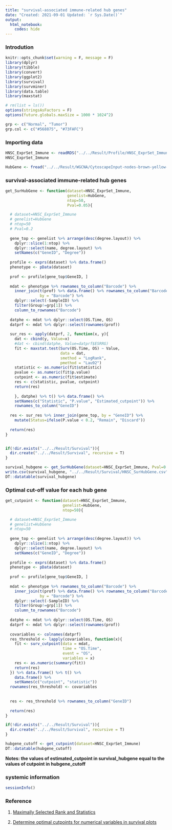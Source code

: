 ```yaml
---
title: "survival-associated immune-related hub genes"
date: "Created: 2021-09-01 Updated: `r Sys.Date()`"
output: 
  html_notebook:
    codes: hide
---
```


### Introdution
```r
knitr::opts_chunk$set(warning = F, message = F)
library(dplyr)
library(tibble)
library(convert)
library(ggplot2)
library(survival)
library(survminer)
library(data.table)
library(maxstat)

# rm(list = ls())
options(stringsAsFactors = F)
options(future.globals.maxSize = 1000 * 1024^2)

grp <- c("Normal", "Tumor")
grp.col <- c("#568875", "#73FAFC")
```


### Importing data 
```r
HNSC_ExprSet_Immune <- readRDS("../../Result/Profile/HNSC_ExprSet_ImmuneGene.RDS")
HNSC_ExprSet_Immune

HubGene <- fread("../../Result/WGCNA/CytoscapeInput-nodes-brown-yellow-degrees.csv")
```


### survival-associated immune-related hub genes
```r
get_SurHubGene <- function(dataset=HNSC_ExprSet_Immune,
                           genelist=HubGene,
                           ntop=50,
                           Pval=0.05){

  # dataset=HNSC_ExprSet_Immune  
  # genelist=HubGene
  # ntop=50
  # Pval=0.2
  
  gene_top <- genelist %>% arrange(desc(degree.layout)) %>%
    dplyr::slice(1:ntop) %>%
    dplyr::select(name, degree.layout) %>%
    setNames(c("GeneID", "Degree"))
  
  profile <- exprs(dataset) %>% data.frame()
  phenotype <- pData(dataset)
  
  prof <- profile[gene_top$GeneID, ]
  
  mdat <- phenotype %>% rownames_to_column("Barcode") %>%
    inner_join(t(prof) %>% data.frame() %>% rownames_to_column("Barcode"),
               by = "Barcode") %>%
    dplyr::select(-SampleID) %>%
    filter(Group!=grp[1]) %>% 
    column_to_rownames("Barcode") 
  
  datphe <- mdat %>% dplyr::select(OS.Time, OS) 
  datprf <- mdat %>% dplyr::select(rownames(prof)) 
  
  sur_res <- apply(datprf, 2, function(x, y){ 
    dat <- cbind(y, Value=x)
    #dat <- cbind(datphe, Value=datprf$ESRRG)
    fit <- maxstat.test(Surv(OS.Time, OS) ~ Value, 
                        data = dat, 
                        smethod = "LogRank", 
                        pmethod = "Lau92") 
    statistic <- as.numeric(fit$statistic)
    pvalue <- as.numeric(fit$p.value)
    cutpoint <- as.numeric(fit$estimate)
    res <- c(statistic, pvalue, cutpoint)
    return(res)
    
    }, datphe) %>% t() %>% data.frame() %>%
    setNames(c("Statistic", "P.value", "Estimated_cutpoint")) %>%
    rownames_to_column("GeneID") 
  
  res <- sur_res %>% inner_join(gene_top, by = "GeneID") %>%
    mutate(Status=ifelse(P.value < 0.2, "Remain", "Discard"))
  
  return(res)
}


if(!dir.exists("../../Result/Survival")){
  dir.create("../../Result/Survival", recursive = T)
}

survival_hubgene <- get_SurHubGene(dataset=HNSC_ExprSet_Immune, Pval=0.2)
write.csv(survival_hubgene, "../../Result/Survival/HNSC_SurHubGene.csv", row.names = F)
DT::datatable(survival_hubgene)
```


### Optimal cut-off value for each hub gene
```r
get_cutpoint <- function(dataset=HNSC_ExprSet_Immune,
                         genelist=HubGene,
                         ntop=50){

  # dataset=HNSC_ExprSet_Immune
  # genelist=HubGene
  # ntop=50
  
  gene_top <- genelist %>% arrange(desc(degree.layout)) %>%
    dplyr::slice(1:ntop) %>%
    dplyr::select(name, degree.layout) %>%
    setNames(c("GeneID", "Degree"))
  
  profile <- exprs(dataset) %>% data.frame()
  phenotype <- pData(dataset)
  
  prof <- profile[gene_top$GeneID, ]
  
  mdat <- phenotype %>% rownames_to_column("Barcode") %>%
    inner_join(t(prof) %>% data.frame() %>% rownames_to_column("Barcode"),
               by = "Barcode") %>%
    dplyr::select(-SampleID) %>%
    filter(Group!=grp[1]) %>% 
    column_to_rownames("Barcode") 
  
  datphe <- mdat %>% dplyr::select(OS.Time, OS)
  datprf <- mdat %>% dplyr::select(rownames(prof))
  
  covariables <- colnames(datprf)
  res_threshold <- lapply(covariables, function(x){
    fit <- surv_cutpoint(data = mdat,
                         time = "OS.Time",
                         event = "OS",
                         variables = x)
    res <- as.numeric(summary(fit))
    return(res)
  }) %>% data.frame() %>% t() %>%
    data.frame() %>%
    setNames(c("cutpoint", "statistic"))
  rownames(res_threshold) <- covariables
  
  
  res <- res_threshold %>% rownames_to_column("GeneID")
  
  return(res)
}

if(!dir.exists("../../Result/Survival")){
  dir.create("../../Result/Survival", recursive = T)
}

hubgene_cutoff <- get_cutpoint(dataset=HNSC_ExprSet_Immune)
DT::datatable(hubgene_cutoff)
```


**Notes: the values of estimated_cutpoint in survival_hubgene equal to the values of cutpoint in hubgene_cutoff**


### systemic information
```r
sessionInfo()
```


### Reference

1. [Maximally Selected Rank and Statistics](https://www.rdocumentation.org/packages/maxstat/versions/0.7-24/topics/maxstat.test)

2. [Determine optimal cutpoints for numerical variables in survival plots](http://r-addict.com/2016/11/21/Optimal-Cutpoint-maxstat.html)
